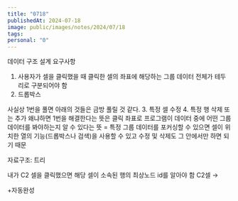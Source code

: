 ```yaml
---
title: "0718"
publishedAt: 2024-07-18
image: public/images/notes/2024/07/18
tags: 
personal: "0"
---
```

데이터 구조 설계
요구사항
1. 사용자가 셀을 클릭했을 때 클릭한 셀의 좌표에 해당하는 그룹 데이터 전체가 테두리로 구분되어야 함
2. 드롭박스

사실상 1번을 풀면 아래의 것들은 금방 풀릴 것 같다.
3. 특정 셀 수정
4. 특정 행 삭제 또는 추가
왜냐하면 1번을 해결한다는 뜻은 클릭 좌표로 프로그램이 데이터 중에 어떤 그룹 데이터를 봐야하는지 알 수 있다는 뜻 = 특정 그룹 데이터를 포커싱할 수 있으면 셀이 위치한 열의 기능(드롭박스나 검색)을 사용할 수 있고 수정 및 삭제도 그 안에서만 하면 되기 때문

자료구조: 트리

내가 C2 셀을 클릭했으면 해당 셀이 소속된 행의 최상노드 id를 알아야 함
C2셀 → 

+자동완성